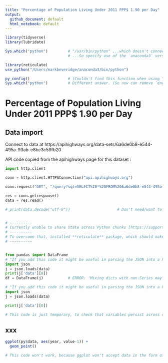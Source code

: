 ```yaml
---
title: "Percentage of Population Living Under 2011 PPP$ 1.90 per Day"
output:
  github_document: default
  html_notebook: default
---
```



```r
library(tidyverse)
library(lubridate)
```

```r
Sys.which("python")         # "/usr/bin/python" ...which doesn't connect the API, in my setup
                            # ...So specify use of the `anaconda3` version

library(reticulate)
use_python("/Users/markbeveridge/anaconda3/bin/python")

py_config()                 # (Couldn't find this function when using "/usr/bin/python")
Sys.which("python")         # Different answer. (So now can remove `engine.path="/Users/markbeveridge/anaconda3/bin/python"` from python chunk headers)
```


# Percentage of Population Living Under 2011 PPP$ 1.90 per Day
## Data import

Connect to data at https://apihighways.org/data-sets/6a6de0b8-e544-495a-93ab-e8bc3c59fb20

API code copied from the apihighways page for this dataset :

```python
import http.client

conn = http.client.HTTPSConnection("api.apihighways.org")

conn.request("GET", "/query?sql=SELECT%20*%20FROM%206a6de0b8-e544-495a-93ab-e8bc3c59fb20")

res = conn.getresponse()
data = res.read()

# print(data.decode("utf-8"))                     # Don't need/want to print all the data


# ----------
# Currently unable to share state across Python chunks [https://support.rstudio.com/hc/en-us/community/posts/222207188-Multiple-Python-chunks-in-RStudio-R-Markdown], "we're hoping to make some improvements for this in RStudio 1.2". Which means a 2nd chunk wouldn't be able to use the `data` from this one. (It does work if all the code is in a single chunk)
# ----------
# To overcome that, installed **reticulate** package, which should make it possible to share ...but doesn't work for me, below, when I try to call `data` in another python chunk. (I tried both running and knitting). cf. [https://stackoverflow.com/questions/49503195/reticulate-running-python-chunks-in-rmarkdown] ; [https://github.com/yihui/knitr/issues/1440] ; [https://github.com/rstudio/reticulate/pull/107]
# ----------


from pandas import DataFrame
# "If you add this code it might be useful in parsing the JSON into a Python dictionary" :
import json
j = json.loads(data)
print(j['data'][0])
df = DataFrame(j)           # ERROR: 'Mixing dicts with non-Series may lead to ambiguous ordering'


```

```python
# "If you add this code it might be useful in parsing the JSON into a Python dictionary" :
import json
j = json.loads(data)

print(j['data'][0])

# This code is just temporary, to check that variables persist across chunks. (Then it will be deleted, and pandas/ dplyr used.) BUT it DOESN'T work, which implies that `data` won't work across chunks, even as a dataframe
```



## xxx

```r
ggplot(py$data, aes(year, value-1)) +
  geom_point()

# This code won't work, because ggplot won't accept data in the form of a list of python dictionaries. BUT it doesn't get that far. The error is `object 'py' not found`, which implies that `data` won't work across chunks, even as a dataframe
```

